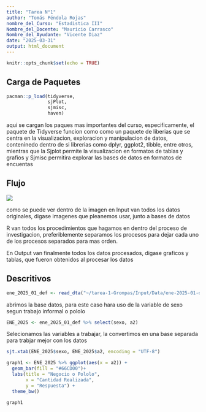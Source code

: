 ```yaml
---
title: "Tarea N°1"
author: "Tomás Péndola Rojas"
nombre_del_Curso: "Estadistica III"
Nombre_del_Docente: "Mauricio Carrasco"
Nombre_del_Ayudante: "Vicente Diaz"
date: "2025-03-31"
output: html_document
---
```


```r
knitr::opts_chunk$set(echo = TRUE)
```

## Carga de Paquetes

```r

pacman::p_load(tidyverse,
               sjPlot,
               sjmisc,
               haven)

```

aqui se cargan los paques mas importantes del curso, especificamente, el paquete de Tidyverse funcion como como un paquete de liberias que se centra en la visualizacion, exploracion y manipulacion de datos, conteninedo dentro de si librerias como dplyr, ggplot2, tibble, entre otros, mientras que la Sjplot permite la visualizacion en formatos de tablas y grafios y Sjmisc permitira explorar las bases de datos en formatos de encuentas

## Flujo


![](../input/imagenes/flujo.png) 

como se puede ver dentro de la imagen en Input van todos los datos originales, digase imagenes que pleanemos usar, junto a bases de datos

R van todos los procedimientos que hagamos en dentro del proceso de investigacion, preferiblemente separamos los procesos para dejar cada uno de los procesos separados para mas orden.

En Output van finalmente todos los datos procesados, digase graficos y tablas, que fueron obtenidos al procesar los datos

## Descritivos

```r

ene_2025_01_def <- read_dta("~/tarea-1-Grompas/Input/Data/ene-2025-01-def.dta")


```

abrimos la base datos, para este caso hara uso de la variable de sexo segun trabajo informal o pololo

```r

ENE_2025 <- ene_2025_01_def %>% select(sexo, a2)

```

Selecionamos las variables a trabajar, la convertimos en una base separada para trabjar mejor con los datos

```r

sjt.xtab(ENE_2025$sexo, ENE_2025$a2, encoding = "UTF-8")

```

```r

graph1 <- ENE_2025 %>% ggplot(aes(x = a2)) + 
  geom_bar(fill = "#66CD00")+
  labs(title = "Negocio o Pololo",
       x = "Cantidad Realizada",
       y = "Respuesta") +
  theme_bw()

graph1
```
